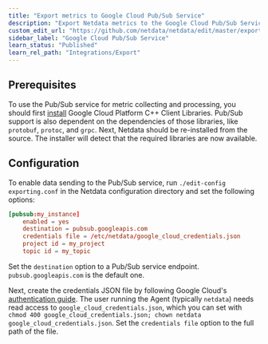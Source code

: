 ```yaml
---
title: "Export metrics to Google Cloud Pub/Sub Service"
description: "Export Netdata metrics to the Google Cloud Pub/Sub Service for long-term archiving or analytical processing."
custom_edit_url: "https://github.com/netdata/netdata/edit/master/exporting/pubsub/README.md"
sidebar_label: "Google Cloud Pub/Sub Service"
learn_status: "Published"
learn_rel_path: "Integrations/Export"
---
```



## Prerequisites

To use the Pub/Sub service for metric collecting and processing, you should first
[install](https://github.com/googleapis/google-cloud-cpp/) Google Cloud Platform C++ Client Libraries.
Pub/Sub support is also dependent on the dependencies of those libraries, like `protobuf`, `protoc`, and `grpc`. Next,
Netdata should be re-installed from the source. The installer will detect that the required libraries are now available.

## Configuration

To enable data sending to the Pub/Sub service, run `./edit-config exporting.conf` in the Netdata configuration directory
and set the following options:

```conf
[pubsub:my_instance]
    enabled = yes
    destination = pubsub.googleapis.com
    credentials file = /etc/netdata/google_cloud_credentials.json
    project id = my_project
    topic id = my_topic
```

Set the `destination` option to a Pub/Sub service endpoint. `pubsub.googleapis.com` is the default one.

Next, create the credentials JSON file by following Google Cloud's [authentication guide](https://cloud.google.com/docs/authentication/getting-started#creating_a_service_account). The user running the Agent
(typically `netdata`) needs read access to `google_cloud_credentials.json`, which you can set with
`chmod 400 google_cloud_credentials.json; chown netdata google_cloud_credentials.json`. Set the `credentials file`
option to the full path of the file.


